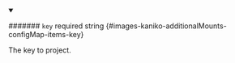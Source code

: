 
<details className="config-field" data-expandable="false" open>
<summary>

####### `key` <span className="config-field-required" data-required="false">required</span> <span className="config-field-type">string</span> <span className="config-field-default"></span> <span className="config-field-enum"></span> {#images-kaniko-additionalMounts-configMap-items-key}

The key to project.

</summary>



</details>
